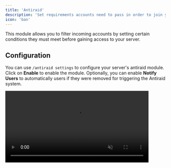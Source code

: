 ```yaml
---
title: 'Antiraid'
description: 'Set requirements accounts need to pass in order to join your server.'
icon: 'ban'
---
```


This module allows you to filter incoming accounts by setting certain conditions they must meet before gaining access to your server.

## Configuration
You can use `/antiraid settings` to configure your server's antiraid module. Click on **Enable** to enable the module. Optionally, you can enable **Notify Users** to automatically users if they were removed for triggering the Antiraid system.
<Frame> <video autoPlay muted loop width="450px" src="/assets/videos/antiraid-settings.mp4" /> </Frame>

### Avatar Requirement
Trigger whenever an account joins the server without a profile picture.
<Frame> <img src="/assets/images/antiraid-avatar.png" /> </Frame>
<ResponseField name="enabled" type="boolean" required> Whether to enable or disable this requirement </ResponseField>
<ResponseField name="action" type="Ban | Kick" default="Kick"> The action that will be taken when the requirement isn't matched </ResponseField>

### Minimum Age Requirement
Trigger whenever an account joins the server younger than the required age.
<Frame> <img src="/assets/images/antiraid-account-age.png" /> </Frame>
<ResponseField name="enabled" type="boolean" required> Whether to enable or disable this requirement </ResponseField>
<ResponseField name="action" type="Ban | Kick" default="Kick"> The action that will be taken when the requirement isn't matched </ResponseField>
<ResponseField name="threshold" type="string">
	How old an account must be
	
	Example: `1d, 1 day, 24h`
</ResponseField>

### Bot Filteirng
Trigger whenever an unwhitelisted bot joins the server
<Frame> <img src="/assets/images/antiraid-bots.png" /> </Frame>
<ResponseField name="enabled" type="boolean" required> Whether to enable or disable this requirement </ResponseField>
<ResponseField name="action" type="Ban | Kick" default="Kick"> The action that will be taken when the requirement isn't matched </ResponseField>
<ResponseField name="include_verified" type="boolean" default={false}> Whether to include verified discord bots, such as MEE6 or Dyno </ResponseField>

## Account Whitelisting
Whitelisting allow accounts instant access to the server without needing to follow the antiraid requirements. You can use `/antiraid settings` and navigate to **Whitelist Settings** to view all whitelisted accounts.
<Frame> <video autoPlay muted loop width="450px" src="/assets/videos/antiraid-whitelist.mp4" /> </Frame>

### Whitelisting an account
You can whitelist an account with `/antiraid whitelist add`
<Frame> <img src="/assets/images/antiraid-whitelist.png" /> </Frame>
<ResponseField name="user" type="User | string" required> The user snowflake to whitelist </ResponseField>
<ResponseField name="once" type="boolean" required default={true}>
	Whether to whitelist once

	If true, the whitelisted user will automatically be unwhitelisted when joining the server
</ResponseField>